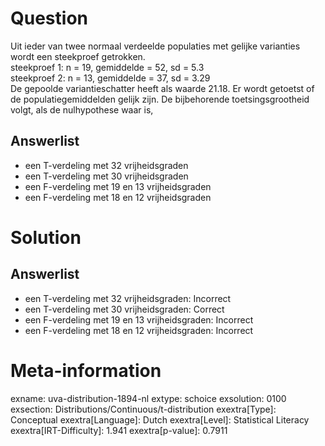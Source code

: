 Question
========

Uit ieder van twee normaal verdeelde populaties met gelijke varianties
wordt een steekproef getrokken.\
steekproef 1: n = 19, gemiddelde = 52, sd = 5.3\
steekproef 2: n = 13, gemiddelde = 37, sd = 3.29\
De gepoolde variantieschatter heeft als waarde 21.18. Er wordt getoetst
of de populatiegemiddelden gelijk zijn. De bijbehorende
toetsingsgrootheid volgt, als de nulhypothese waar is,

Answerlist
----------

* een T-verdeling met 32 vrijheidsgraden
* een T-verdeling met 30 vrijheidsgraden
* een F-verdeling met 19 en 13 vrijheidsgraden
* een F-verdeling met 18 en 12 vrijheidsgraden

Solution
========

Answerlist
----------

* een T-verdeling met 32 vrijheidsgraden: Incorrect
* een T-verdeling met 30 vrijheidsgraden: Correct
* een F-verdeling met 19 en 13 vrijheidsgraden: Incorrect
* een F-verdeling met 18 en 12 vrijheidsgraden: Incorrect

Meta-information
================
exname: uva-distribution-1894-nl
extype: schoice
exsolution: 0100
exsection: Distributions/Continuous/t-distribution
exextra[Type]: Conceptual
exextra[Language]: Dutch
exextra[Level]: Statistical Literacy
exextra[IRT-Difficulty]: 1.941
exextra[p-value]: 0.7911
